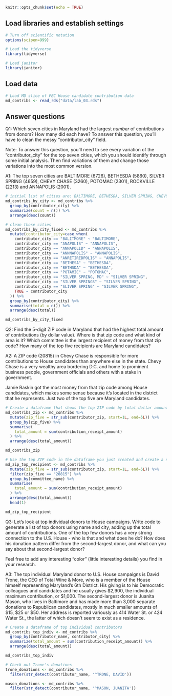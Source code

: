 ```r
knitr::opts_chunk$set(echo = TRUE)
```

## Load libraries and establish settings
```r
# Turn off scientific notation
options(scipen=999)

# Load the tidyverse
library(tidyverse)

# Load janitor
library(janitor)
```

## Load data
```r
# Load MD slice of FEC House candidate contribution data
md_contribs <- read_rds("data/lab_03.rds")
```

## Answer questions

Q1: Which seven cities in Maryland had the largest _number_ of contributions from donors? How many did each have? To answer this question, you'll have to clean the messy "contributor_city" field.

Note: To answer this question, you'll need to see every variation of the "contributor_city" for the top seven cities, which you should identify through some initial analysis. Then find variations of them and change those variations into the most common version.

A1: The top seven cities are BALTIMORE (6726), BETHESDA (5860), SILVER SPRING (4659), CHEVY CHASE (3260), POTOMAC (2301), ROCKVILLE (2213) and ANNAPOLIS (2001).

```r
# initial list of cities are: BALTIMORE, BETHESDA, SILVER SPRING, CHEVY CHASE, POTOMAC, ROCKVILLE, ANNAPOLIS
md_contribs_by_city <- md_contribs %>%
  group_by(contributor_city) %>% 
  summarize(count = n()) %>% 
  arrange(desc(count))

# clean those cities
md_contribs_by_city_fixed <- md_contribs %>% 
  mutate(contributor_city=case_when(
    contributor_city == "BALITMORE" ~ "BALTIMORE",
    contributor_city == "ANAPOLIS" ~ "ANNAPOLIS",
    contributor_city == "ANNAPOLID" ~ "ANNAPOLIS",
    contributor_city == "ANNNAPOLIS" ~ "ANNAPOLIS",
    contributor_city == "ANRETIREDPOLIS" ~ "ANNAPOLIS",
    contributor_city == "BETHESA" ~ "BETHESDA",
    contributor_city == "BETHSDA" ~ "BETHESDA",
    contributor_city == "POTAMIC" ~ "POTOMAC",
    contributor_city == "SILVER SPRING, MD" ~ "SILVER SPRING",
    contributor_city == "SILVER SPRINGS" ~ "SILVER SPRING",
    contributor_city == "SLIVER SPRING" ~ "SILVER SPRING",
    TRUE ~ contributor_city
  )) %>%
  group_by(contributor_city) %>%
  summarise(total = n()) %>%
  arrange(desc(total))

md_contribs_by_city_fixed

```

Q2: Find the 5-digit ZIP code in Maryland that had the highest total amount of contributions (by dollar value). Where is that zip code and what kind of area is it? Which committee is the largest recipient of money from that zip code? How many of the top five recipients are Maryland candidates?

A2: A ZIP code (20815) in Chevy Chase is responsible for more contributions to House candidates than anywhere else in the state. Chevy Chase is a very wealthy area bordering D.C. and home to prominent business people, government officials and others with a stake in government. 

Jamie Raskin got the most money from that zip code among House candidates, which makes some sense because it's located in the district that he represents. Just two of the top five are Maryland candidates.

```r
# Create a dataframe that shows the top ZIP code by total dollar amount
md_contribs_zip <- md_contribs %>%
  mutate(zip_five = str_sub(contributor_zip, start=1L, end=5L)) %>%
  group_by(zip_five) %>%
  summarise(
    total_amount = sum(contribution_receipt_amount)
  ) %>%
  arrange(desc(total_amount))

md_contribs_zip

# Use the top ZIP code in the dataframe you just created and create a new dataframe that shows the committee that got the most money from that ZIP code.
md_zip_top_recipient <- md_contribs %>%
  mutate(zip_five = str_sub(contributor_zip, start=1L, end=5L)) %>%
  filter(zip_five == "20815") %>%
  group_by(committee_name) %>%
  summarise(
    total_amount = sum(contribution_receipt_amount)
  ) %>%
  arrange(desc(total_amount))
  head(1)

md_zip_top_recipient

```

Q3: Let's look at top individual donors to House campaigns. Write code to generate a list of top donors using name and city, adding up the total amount of contributions. One of the top few donors has a very strong connection to the U.S. House - who is that and what does he do? How does his donation pattern differ from the second-largest donor, and what can you say about that second-largest donor?

Feel free to add any interesting "color" (little interesting details) you find in your research.  

A3: The top individual Maryland donor to U.S. House campaigns is David Trone, the CEO of Total Wine & More, who is a member of the House himself representing Maryland's 6th District. His giving is to his Democratic colleagues and candidates and he usually gives $2,900, the individual maximum contribution, or $1,000. The second-largest donor is Juanita Mason, who lives in Baltimore and has made more than 3,000 separate donations to Republican candidates, mostly in much smaller amounts of $15, $25 or $50. Her address is reported variously as 414 Water St. or 424 Water St., the latter of which doesn't seem to exist as a residence.

```r

# Create a dataframe of top individual contributors
md_contribs_top_indiv <- md_contribs %>%
  group_by(contributor_name, contributor_city) %>% 
  summarize(total_amount = sum(contribution_receipt_amount)) %>% 
  arrange(desc(total_amount))

md_contribs_top_indiv

# Check out Trone's donations
trone_donations <- md_contribs %>%
  filter(str_detect(contributor_name, '^TRONE, DAVID'))

mason_donations <- md_contribs %>%
  filter(str_detect(contributor_name, '^MASON, JUANITA'))
```
